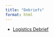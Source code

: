 ```yaml
---
title: "Debriefs"
format: html
---
```


-   [Logistics Debrief](https://docs.google.com/document/d/1JofZnl1FNJzAnC5jKPLD2zC69IPZ-s-KFV1AH0aZIBM/edit?usp=sharing){.external target="_blank"}